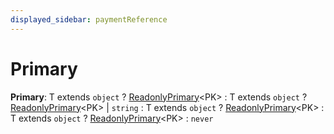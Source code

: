 ```yaml
---
displayed_sidebar: paymentReference
---
```



# Primary

 **Primary**: T extends `object` ? [ReadonlyPrimary](../payment.ReadonlyPrimary/page.mdx)&#60;PK&#62; : T extends `object` ? [ReadonlyPrimary](../payment.ReadonlyPrimary/page.mdx)&#60;PK&#62; \| `string` : T extends `object` ? [ReadonlyPrimary](../payment.ReadonlyPrimary/page.mdx)&#60;PK&#62; : T extends `object` ? [ReadonlyPrimary](../payment.ReadonlyPrimary/page.mdx)&#60;PK&#62; : `never`
